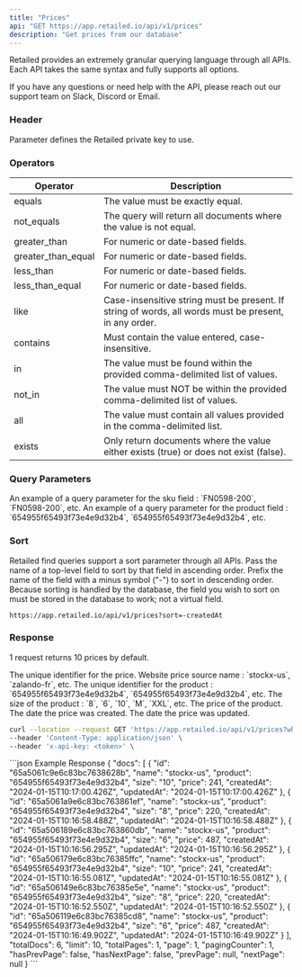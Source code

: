 ```yaml
---
title: "Prices"
api: "GET https://app.retailed.io/api/v1/prices"
description: "Get prices from our database"
---
```


Retailed provides an extremely granular querying language through all APIs. Each API takes the same syntax and fully supports all options.

<Tip>If you have any questions or need help with the API, please reach out our support team on Slack, Discord or Email.</Tip>


### Header

<ParamField header="x-api-key" type="string" required={true}>
    Parameter defines the Retailed private key to use.
</ParamField>

### Operators

| Operator           | Description                                                                                           |
|--------------------|-------------------------------------------------------------------------------------------------------|
| equals             | The value must be exactly equal.                                                                      |
| not_equals         | The query will return all documents where the value is not equal.                                     |
| greater_than       | For numeric or date-based fields.                                                                     |
| greater_than_equal | For numeric or date-based fields.                                                                     |
| less_than          | For numeric or date-based fields.                                                                     |
| less_than_equal    | For numeric or date-based fields.                                                                     |
| like               | Case-insensitive string must be present. If string of words, all words must be present, in any order. |
| contains           | Must contain the value entered, case-insensitive.                                                     |
| in                 | The value must be found within the provided comma-delimited list of values.                           |
| not_in             | The value must NOT be within the provided comma-delimited list of values.                             |
| all                | The value must contain all values provided in the comma-delimited list.                               |
| exists             | Only return documents where the value either exists (true) or does not exist (false).                 |

### Query Parameters

<ParamField query="where[or][0][and][0][product.sku][equals]" type="string" optional={true} placeholder="FN0598-200">
    An example of a query parameter for the sku field : `FN0598-200`, `FN0598-200`, etc.
</ParamField>

<ParamField query="where[or][0][and][0][product][equals]" type="string" optional={true} placeholder="654955f65493f73e4e9d32b4">
    An example of a query parameter for the product field : `654955f65493f73e4e9d32b4`, `654955f65493f73e4e9d32b4`, etc.
</ParamField>

### Sort

Retailed find queries support a sort parameter through all APIs. Pass the name of a top-level field to sort by that field in ascending order.
Prefix the name of the field with a minus symbol ("-") to sort in descending order.
Because sorting is handled by the database, the field you wish to sort on must be stored in the database to work; not a virtual field.

`https://app.retailed.io/api/v1/prices?sort=-createdAt`

### Response

<Info>1 request returns 10 prices by default.</Info>

<ResponseField name="prices" type="Prices Object">
    <Expandable title="docs">
        <ResponseField name="id" type="string">
            The unique identifier for the price.
        </ResponseField>
        <ResponseField name="name" type="string">
            Website price source name : `stockx-us`, `zalando-fr`, etc.
        </ResponseField>
        <ResponseField name="product" type="string">
            The unique identifier for the product : `654955f65493f73e4e9d32b4`, `654955f65493f73e4e9d32b4`, etc.
        </ResponseField>
        <ResponseField name="size" type="string">
            The size of the product : `8`, `6`, `10`, `M`, `XXL`, etc.
        </ResponseField>
        <ResponseField name="price" type="number">
            The price of the product.
        </ResponseField>
        <ResponseField name="createdAt" type="date">
            The date the price was created.
        </ResponseField>
        <ResponseField name="updatedAt" type="date">
            The date the price was updated.
        </ResponseField>
    </Expandable>
</ResponseField>

<RequestExample>

```bash Request prices by sku and filters sizes
curl --location --request GET 'https://app.retailed.io/api/v1/prices?where[or][0][and][0][product.sku][equals]=FN0598-200&where[or][0][and][0][size][in]=8,6,10' \
--header 'Content-Type: application/json' \
--header 'x-api-key: <token>' \
```



</RequestExample>


<ResponseExample>
```json Example Response
{
    "docs": [
        {
            "id": "65a5061c9e6c83bc7638628b",
            "name": "stockx-us",
            "product": "654955f65493f73e4e9d32b4",
            "size": "10",
            "price": 241,
            "createdAt": "2024-01-15T10:17:00.426Z",
            "updatedAt": "2024-01-15T10:17:00.426Z"
        },
        {
            "id": "65a5061a9e6c83bc763861ef",
            "name": "stockx-us",
            "product": "654955f65493f73e4e9d32b4",
            "size": "8",
            "price": 220,
            "createdAt": "2024-01-15T10:16:58.488Z",
            "updatedAt": "2024-01-15T10:16:58.488Z"
        },
        {
            "id": "65a506189e6c83bc763860db",
            "name": "stockx-us",
            "product": "654955f65493f73e4e9d32b4",
            "size": "6",
            "price": 487,
            "createdAt": "2024-01-15T10:16:56.295Z",
            "updatedAt": "2024-01-15T10:16:56.295Z"
        },
        {
            "id": "65a506179e6c83bc76385ffc",
            "name": "stockx-us",
            "product": "654955f65493f73e4e9d32b4",
            "size": "10",
            "price": 241,
            "createdAt": "2024-01-15T10:16:55.081Z",
            "updatedAt": "2024-01-15T10:16:55.081Z"
        },
        {
            "id": "65a506149e6c83bc76385e5e",
            "name": "stockx-us",
            "product": "654955f65493f73e4e9d32b4",
            "size": "8",
            "price": 220,
            "createdAt": "2024-01-15T10:16:52.550Z",
            "updatedAt": "2024-01-15T10:16:52.550Z"
        },
        {
            "id": "65a506119e6c83bc76385cd8",
            "name": "stockx-us",
            "product": "654955f65493f73e4e9d32b4",
            "size": "6",
            "price": 487,
            "createdAt": "2024-01-15T10:16:49.902Z",
            "updatedAt": "2024-01-15T10:16:49.902Z"
        }
    ],
    "totalDocs": 6,
    "limit": 10,
    "totalPages": 1,
    "page": 1,
    "pagingCounter": 1,
    "hasPrevPage": false,
    "hasNextPage": false,
    "prevPage": null,
    "nextPage": null
}
```
</ResponseExample>
